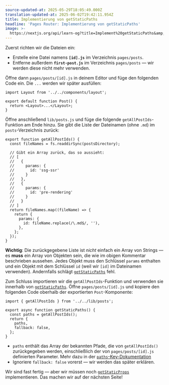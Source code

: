 ```yaml
---
source-updated-at: 2025-05-29T18:05:49.000Z
translation-updated-at: 2025-06-02T19:42:11.954Z
title: Implementierung von getStaticPaths
headline: 'Pages Router: Implementierung von getStaticPaths'
image: >-
  https://nextjs.org/api/learn-og?title=Implement%20getStaticPaths&amp;chapter=31
---
```


Zuerst richten wir die Dateien ein:

*   Erstelle eine Datei namens **`[id].js`** im Verzeichnis `pages/posts`.
*   Entferne außerdem **`first-post.js`** im Verzeichnis `pages/posts` — wir werden diese nicht mehr verwenden.

Öffne dann `pages/posts/[id].js` in deinem Editor und füge den folgenden Code ein. Die `...` werden wir später ausfüllen:

```
import Layout from '../../components/layout';
 
export default function Post() {
  return <Layout>...</Layout>;
}
```

Öffne anschließend `lib/posts.js` und füge die folgende `getAllPostIds`-Funktion am Ende hinzu. Sie gibt die Liste der Dateinamen (ohne `.md`) im `posts`-Verzeichnis zurück:

```
export function getAllPostIds() {
  const fileNames = fs.readdirSync(postsDirectory);
 
  // Gibt ein Array zurück, das so aussieht:
  // [
  //   {
  //     params: {
  //       id: 'ssg-ssr'
  //     }
  //   },
  //   {
  //     params: {
  //       id: 'pre-rendering'
  //     }
  //   }
  // ]
  return fileNames.map((fileName) => {
    return {
      params: {
        id: fileName.replace(/\.md$/, ''),
      },
    };
  });
}
```

**Wichtig**: Die zurückgegebene Liste ist _nicht_ einfach ein Array von Strings — es **muss** ein Array von Objekten sein, die wie im obigen Kommentar beschrieben aussehen. Jedes Objekt muss den Schlüssel `params` enthalten und ein Objekt mit dem Schlüssel `id` (weil wir `[id]` im Dateinamen verwenden). Andernfalls schlägt [`getStaticPaths`](/docs/pages/building-your-application/data-fetching/get-static-paths) fehl.

Zum Schluss importieren wir die `getAllPostIds`-Funktion und verwenden sie innerhalb von [`getStaticPaths`](/docs/pages/building-your-application/data-fetching/get-static-paths). Öffne `pages/posts/[id].js` und kopiere den folgenden Code oberhalb der exportierten `Post`-Komponente:

```
import { getAllPostIds } from '../../lib/posts';
 
export async function getStaticPaths() {
  const paths = getAllPostIds();
  return {
    paths,
    fallback: false,
  };
}
```

*   `paths` enthält das Array der bekannten Pfade, die von `getAllPostIds()` zurückgegeben werden, einschließlich der von `pages/posts/[id].js` definierten Parameter. Mehr dazu in der [`paths`-Key-Dokumentation](/docs/pages/api-reference/functions/get-static-paths#paths)
*   Ignoriere `fallback: false` vorerst — wir werden das später erklären.

Wir sind fast fertig — aber wir müssen noch [`getStaticProps`](/docs/pages/building-your-application/data-fetching/get-static-props) implementieren. Das machen wir auf der nächsten Seite!